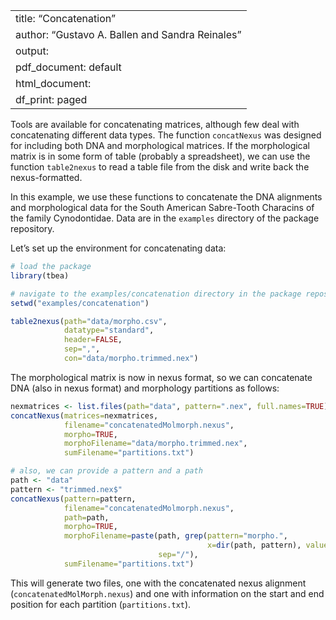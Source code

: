 



---
title: "Concatenation"
author: "Gustavo A. Ballen and Sandra Reinales"
output:
  pdf_document: default
  html_document:
    df_print: paged
---

Tools are available for concatenating matrices, although few deal with concatenating different data types. The function `concatNexus` was designed for including both DNA and morphological matrices. If the morphological matrix is in some form of table (probably a spreadsheet), we can use the function `table2nexus` to read a table file from the disk and write back the nexus-formatted.

In this example, we use these functions to concatenate the DNA alignments and morphological data for the South American Sabre-Tooth Characins of the family Cynodontidae. Data are in the `examples` directory of the package repository.

Let's set up the environment for concatenating data:

```r
# load the package
library(tbea)

# navigate to the examples/concatenation directory in the package repository
setwd("examples/concatenation")
```

```r
table2nexus(path="data/morpho.csv",
            datatype="standard",
            header=FALSE,
            sep=",",
            con="data/morpho.trimmed.nex")
```

The morphological matrix is now in nexus format, so we can concatenate DNA (also in nexus format) and morphology partitions as follows:

```r
nexmatrices <- list.files(path="data", pattern=".nex", full.names=TRUE)
concatNexus(matrices=nexmatrices,
            filename="concatenatedMolmorph.nexus", 
            morpho=TRUE,
            morphoFilename="data/morpho.trimmed.nex",
            sumFilename="partitions.txt")

# also, we can provide a pattern and a path 
path <- "data"
pattern <- "trimmed.nex$"
concatNexus(pattern=pattern,
            filename="concatenatedMolmorph.nexus",
            path=path, 
            morpho=TRUE,
            morphoFilename=paste(path, grep(pattern="morpho.",
                                            x=dir(path, pattern), value=TRUE),
                                 sep="/"),
            sumFilename="partitions.txt")
```

This will generate two files, one with the concatenated nexus alignment (`concatenatedMolMorph.nexus`) and one with information on the start and end position for each partition (`partitions.txt`).
